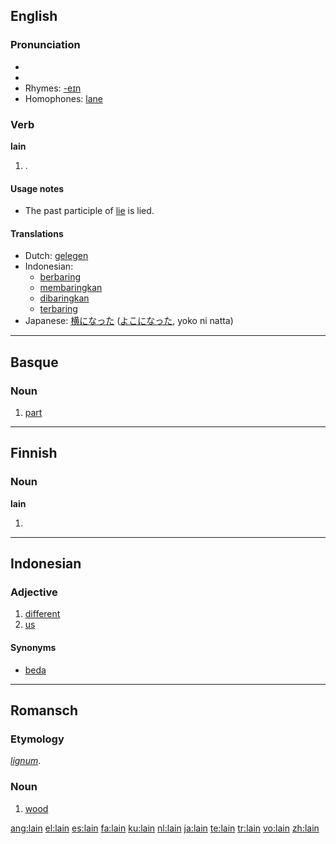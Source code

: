==English==

===Pronunciation===
*{{IPA|/lein/}}
*{{audio|en-us-lain.ogg|Audio (US)}}
*Rhymes: [[Rhymes:English:-eɪn|-eɪn]]
*Homophones: [[lane]]

===Verb===
'''lain'''

# {{past participle of|[[lie#Etymology 1|lie]]}} {{sense|placed in a horizontal postion, situated|no dot=1}}.

====Usage notes====
*The past participle of [[lie#Etymology 2|lie]] {{sense|deceive|no dot=1}} is lied.

====Translations====
*Dutch: [[gelegen]]
*Indonesian:
** [[baring|berbaring]]
** [[baring|membaringkan]]
** [[baring|dibaringkan]]
** [[baring|terbaring]]
*Japanese: [[横になった]] ([[よこになった]], yoko ni natta)

----

==Basque==

===Noun===
{{infl|eu|noun}}

# [[part]]

----

==Finnish==

===Noun===
'''lain'''

# {{fi-form of|laki|type=noun|case=genitive|pl=singular}}

----

==Indonesian==

===Adjective===
{{infl|id|adjective}}

# [[different]]
# [[us]]

====Synonyms====
* [[beda]]

----

==Romansch==

===Etymology===
{{L.|rm}} ''[[lignum]]''.

===Noun===
{{infl|rm|noun|m}}

# [[wood]]

[[ang:lain]]
[[el:lain]]
[[es:lain]]
[[fa:lain]]
[[ku:lain]]
[[nl:lain]]
[[ja:lain]]
[[te:lain]]
[[tr:lain]]
[[vo:lain]]
[[zh:lain]]